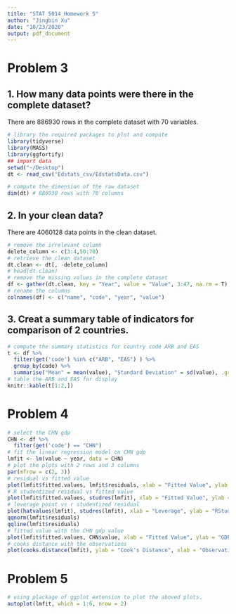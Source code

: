```yaml
---
title: "STAT 5014 Homework 5"
author: "Jingbin Xu"
date: "10/23/2020"
output: pdf_document
---
```


# Problem 3
## 1. How many data points were there in the complete dataset?
  
There are 886930 rows in the complete dataset with 70 variables.
  
```r
# library the required packages to plot and compute
library(tidyverse)
library(MASS)
library(ggfortify)
## import data
setwd("~/Desktop")
dt <- read_csv("Edstats_csv/EdstatsData.csv")
```

```r
# compute the dimension of the raw dataset
dim(dt) # 886930 rows with 70 columns
```
  
## 2. In your clean data?
    
There are 4060128 data points in the clean dataset.
    
```r
# remove the irrelevant column
delete_column <- c(3:4,50:70)
# retrieve the clean dataset
dt.clean <- dt[, -delete_column]
# head(dt.clean)
# remove the missing values in the complete dataset
df <- gather(dt.clean, key = "Year", value = "Value", 3:47, na.rm = T)
# rename the columns
colnames(df) <- c("name", "code", "year", "value")
```
  
## 3. Creat a summary table of indicators for comparison of 2 countries.
  
```r
# compute the summary statistics for country code ARB and EAS
t <- df %>% 
  filter(get('code') %in% c("ARB", "EAS") ) %>% 
  group_by(code) %>% 
  summarise("Mean" = mean(value), "Standard Deviation" = sd(value), .groups = "drop")
# table the ARB and EAS for display
knitr::kable(t[1:2,])
```
    
  
# Problem 4
  

```r
# select the CHN gdp
CHN <- df %>%  
  filter(get('code') == "CHN")
# fit the linear regression model on CHN gdp
lmfit <- lm(value ~ year, data = CHN)
# plot the plots with 2 rows and 3 columns
par(mfrow = c(2, 3))
# residual vs fitted value
plot(lmfit$fitted.values, lmfit$residuals, xlab = "Fitted Value", ylab = "Residual")
# R studentized residual vs fitted value
plot(lmfit$fitted.values, studres(lmfit), xlab = "Fitted Value", ylab = "RStudent")
# leverage point vs r studentized residual
plot(hatvalues(lmfit), studres(lmfit), xlab = "Leverage", ylab = "RStudent")
qqnorm(lmfit$residuals)
qqline(lmfit$residuals)
# fitted value with the CHN gdp value
plot(lmfit$fitted.values, CHN$value, xlab = "Fitted Value", ylab = "GDP")
# cooks distance with the observations
plot(cooks.distance(lmfit), ylab = "Cook's Distance", xlab = "Observation")
```

# Problem 5

```r
# using plackage of ggplot extension to plot the aboved plots.
autoplot(lmfit, which = 1:6, nrow = 2)
```
  
